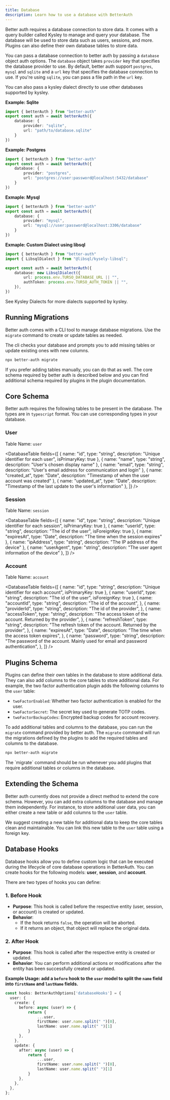 ```yaml
---
title: Database
description: Learn how to use a database with BetterAuth
---
```


Better auth requires a database connection to store data. It comes with a query builder called <Link href="https://kysely.dev/"> Kysley </Link> to manage and query your database. The database will be used to store data such as users, sessions, and more. Plugins can also define their own database tables to store data.

You can pass a database connection to better auth by passing a `database` object auth options. The `database` object takes `provider` key that specifies the database provider to use. By default, better auth support `postgres`, `mysql` and `sqlite` and a `url` key that specifies the database connection to use. If you're using `sqlite`, you can pass a file path in the `url` key.

You can also pass a kysley dialect directly to use other databases supported by kysley.

**Example: Sqlite**
```ts title="auth.ts"
import { betterAuth } from "better-auth"
export const auth = await betterAuth({
    database: {
        provider: "sqlite",
        url: "path/to/database.sqlite"
    }
})
```

**Example: Postgres**
```ts title="auth.ts"
import { betterAuth } from "better-auth"
export const auth = await betterAuth({
    database: {
        provider: "postgres",
        url: "postgres://user:password@localhost:5432/database"
    }
})
```

**Exmaple: Mysql**
```ts title="auth.ts"
import { betterAuth } from "better-auth"
export const auth = await betterAuth({
    database: {
        provider: "mysql",
        url: "mysql://user:password@localhost:3306/database"
    }
})
```

**Exmaple: Custom Dialect using libsql**
```ts title="auth.ts"
import { betterAuth } from "better-auth"
import { LibsqlDialect } from "@libsql/kysely-libsql";

export const auth = await betterAuth({
   	database: new LibsqlDialect({
		url: process.env.TURSO_DATABASE_URL || "",
		authToken: process.env.TURSO_AUTH_TOKEN || "",
	}),
})
```

<Callout>
See <Link href="https://kysely.dev/docs/dialects" target="_blank"> Kysley Dialects </Link> for more dialects supported by kysley.
</Callout>


## Running Migrations

Better auth comes with a CLI tool to manage database migrations. Use the `migrate` command to create or update tables as needed.

The cli checks your database and prompts you to add missing tables or update existing ones with new columns.

```bash
npx better-auth migrate
```

If you prefer adding tables manually, you can do that as well. The core schema required by better auth is described below and you can find additional schema required by plugins in the plugin documentation.

## Core Schema

Better auth requires the following tables to be present in the database. The types are in `typescript` format. You can use corresponding types in your database.

### User

  Table Name: `user`

<DatabaseTable
  fields={[
    { 
      name: "id", 
      type: "string", 
      description: "Unique identifier for each user",
      isPrimaryKey: true
    },
    { 
      name: "name", 
      type: "string", 
      description: "User's chosen display name" 
    },
    { 
      name: "email", 
      type: "string", 
      description: "User's email address for communication and login" 
    },
    { 
      name: "created_at", 
      type: "Date", 
      description: "Timestamp of when the user account was created" 
    },
    { 
      name: "updated_at", 
      type: "Date",
      description: "Timestamp of the last update to the user's information" 
    },
  ]}
/>

### Session

Table Name: `session`

<DatabaseTable
  fields={[
    { 
      name: "id", 
      type: "string", 
      description: "Unique identifier for each session",
      isPrimaryKey: true
    },
    { 
      name: "userId", 
      type: "string", 
      description: "The id of the user",
      isForeignKey: true
    },
    { 
      name: "expiresAt", 
      type: "Date", 
      description: "The time when the session expires"
    },
    { 
      name: "ipAddress", 
      type: "string", 
      description: "The IP address of the device"
    },
    { 
      name: "userAgent", 
      type: "string", 
      description: "The user agent information of the device"
    },
  ]}
  />

### Account

Table Name: `account`

<DatabaseTable
  fields={[
    { 
      name: "id", 
      type: "string", 
      description: "Unique identifier for each account",
      isPrimaryKey: true
    },
    { 
      name: "userId", 
      type: "string", 
      description: "The id of the user",
      isForeignKey: true
    },
    { 
      name: "accountId", 
      type: "string", 
      description: "The id of the account",
    },
    { 
      name: "providerId", 
      type: "string", 
      description: "The id of the provider",
    },
    { 
      name: "accessToken", 
      type: "string", 
      description: "The access token of the account. Returned by the provider",
    },
    { 
      name: "refreshToken", 
      type: "string", 
      description: "The refresh token of the account. Returned by the provider",
    },
    { 
      name: "expiresAt", 
      type: "Date", 
      description: "The time when the access token expires",
    },
    { 
      name: "password", 
      type: "string", 
      description: "The password of the account. Mainly used for email and password authentication",
    },
  ]}
/>


## Plugins Schema

Plugins can define their own tables in the database to store additional data. They can also add columns to the core tables to store additional data. For example, the two factor authentication plugin adds the following columns to the `user` table:

- `twoFactorEnabled`: Whether two factor authentication is enabled for the user.
- `twoFactorSecret`: The secret key used to generate TOTP codes.
- `twoFactorBackupCodes`: Encrypted backup codes for account recovery.

To add additional tables and columns to the database, you can run the `migrate` command provided by better auth. The `migrate` command will run the migrations defined by the plugins to add the required tables and columns to the database.

```bash
npx better-auth migrate
```

<Callout>
The `migrate` command should be run whenever you add plugins that require additional tables or columns in the database.
</Callout>

## Extending the Schema

Better auth currently does not provide a direct method to extend the core schema. However, you can add extra columns to the database and manage them independently. For instance, to store additional user data, you can either create a new table or add columns to the `user` table.

We suggest creating a new table for additional data to keep the core tables clean and maintainable. You can link this new table to the `user` table using a foreign key.


## Database Hooks

Database hooks allow you to define custom logic that can be executed during the lifecycle of core database operations in BetterAuth. You can create hooks for the following models: **user**, **session**, and **account**.

There are two types of hooks you can define:

### 1. Before Hook

- **Purpose**: This hook is called before the respective entity (user, session, or account) is created or updated.
- **Behavior**: 
  - If the hook returns `false`, the operation will be aborted.
  - If it returns an object, that object will replace the original data.

### 2. After Hook

- **Purpose**: This hook is called after the respective entity is created or updated.
- **Behavior**: You can perform additional actions or modifications after the entity has been successfully created or updated.

**Example Usage: add a `before` hook to the `user` model to split the `name` field into `firstName` and `lastName` fields.**

```typescript
const hooks: BetterAuthOptions['databaseHooks'] = {
  user: {
    create: {
      before: async (user) => {
          return {
              ...user,
              firstName: user.name.split(" ")[0],
              lastName: user.name.split(" ")[1]
          }
      },
    },
    update: {
      after: async (user) => {
          return {
              ...user,
              firstName: user.name.split(" ")[0],
              lastName: user.name.split(" ")[1]
          }
      },
    },
  },
};
```

